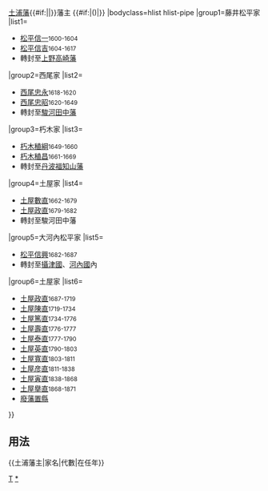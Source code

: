 {{Navbox
|name=土浦藩主
|title={{#if:{{{1|}}}|{{{1|}}}|}}[[土浦藩]]{{#if:{{{2|}}}|{{{2|}}}|}}藩主 {{#if:{{{3|}}}|({{{3|}}})|}}
|bodyclass=hlist hlist-pipe
|group1=藤井松平家
|list1=
*[[松平信一]]<small>1600-1604</small>
*[[松平信吉]]<small>1604-1617</small>
*轉封至[[上野國|上野]][[高崎藩]]
|group2=西尾家
|list2=
*[[西尾忠永]]<small>1618-1620</small>
*[[西尾忠照|西尾忠昭]]<small>1620-1649</small>
*轉封至[[駿河國|駿河]][[田中藩]]
|group3=朽木家
|list3=
*[[朽木稙綱 (土浦藩主)|朽木稙綱]]<small>1649-1660</small>
*[[朽木稙昌]]<small>1661-1669</small>
*轉封至[[丹波國|丹波]][[福知山藩]]
|group4=土屋家
|list4=
*[[土屋數直]]<small>1662-1679</small>
*[[土屋政直]]<small>1679-1682</small>
*轉封至駿河田中藩
|group5=大河內松平家
|list5=
*[[松平信興]]<small>1682-1687</small>
*轉封至[[攝津國]]、[[河內國]]內
|group6=土屋家
|list6=
*[[土屋政直]]<small>1687-1719</small>
*[[土屋陳直]]<small>1719-1734</small>
*[[土屋篤直]]<small>1734-1776</small>
*[[土屋壽直]]<small>1776-1777</small>
*[[土屋泰直]]<small>1777-1790</small>
*[[土屋英直]]<small>1790-1803</small>
*[[土屋寬直]]<small>1803-1811</small>
*[[土屋彦直]]<small>1811-1838</small>
*[[土屋寅直]]<small>1838-1868</small>
*[[土屋擧直]]<small>1868-1871</small>
*[[廢藩置縣]]
}}<noinclude>
==用法==
<nowiki>{{土浦藩主|家名|代數|在任年}}</nowiki>
[[Category:歷代藩主模板|T]]
[[Category:土浦藩主|*]]
</noinclude>